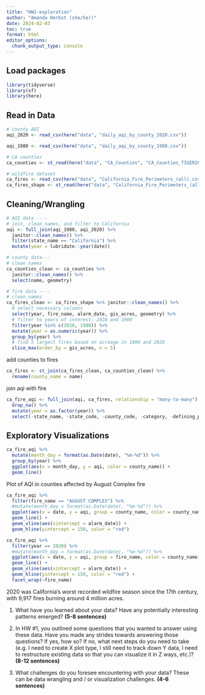 ```yaml
---
title: "HW2-exploration"
author: "Amanda Herbst (she/her)"
date: 2024-02-03
toc: true
format: html
editor_options: 
  chunk_output_type: console
---
```


## Load packages

```r
library(tidyverse)
library(sf)
library(here)
```

## Read in Data

```r
# county AQI 
aqi_2020 <- read_csv(here("data", "daily_aqi_by_county_2020.csv"))

aqi_1980 <- read_csv(here("data", "daily_aqi_by_county_1980.csv"))

# CA counties
ca_counties <- st_read(here("data", "CA_Counties", "CA_Counties_TIGER2016.shp"))

# wildfire dataset
ca_fires <- read_csv(here("data", "California_Fire_Perimeters_(all).csv"))
ca_fires_shape <- st_read(here("data", "California_Fire_Perimeters_(all)", "California_Fire_Perimeters__all_.shp"))
```

## Cleaning/Wrangling

```r
# AQI data ----
# join, clean_names, and filter to California
aqi <- full_join(aqi_1980, aqi_2020) %>% 
  janitor::clean_names() %>% 
  filter(state_name == "California") %>% 
  mutate(year = lubridate::year(date))

# county data---
# clean names 
ca_counties_clean <- ca_counties %>% 
  janitor::clean_names() %>% 
  select(name, geometry)

# fire data ----
# clean names
ca_fires_clean <- ca_fires_shape %>% janitor::clean_names() %>% 
  # select necessary columns
  select(year, fire_name, alarm_date, gis_acres, geometry) %>% 
  # filter to years of interest: 2020 and 1980
  filter(year %in% c(2020, 1980)) %>% 
  mutate(year = as.numeric(year)) %>% 
  group_by(year) %>% 
  # find 5 largest fires based on acreage in 1980 and 2020
  slice_max(order_by = gis_acres, n = 5)
```

add counties to fires
```r
ca_fires <- st_join(ca_fires_clean, ca_counties_clean) %>% 
  rename(county_name = name)
```

join aqi with fire
```r
ca_fire_aqi <- full_join(aqi, ca_fires, relationship = "many-to-many") %>% 
  drop_na() %>% 
  mutate(year = as.factor(year)) %>% 
  select(-state_name, -state_code, -county_code, -category, -defining_parameter, -defining_site, -number_of_sites_reporting)
```

## Exploratory Visualizations

```r
ca_fire_aqi %>% 
  mutate(month_day = format(as.Date(date), "%m-%d")) %>%
  group_by(year) %>% 
  ggplot(aes(x = month_day, y = aqi, color = county_name)) +
  geom_line()
```

Plot of AQI in counties affected by August Complex fire
```r
ca_fire_aqi %>% 
  filter(fire_name == "AUGUST COMPLEX") %>% 
  #mutate(month_day = format(as.Date(date), "%m-%d")) %>%
  ggplot(aes(x = date, y = aqi, group = county_name, color = county_name)) +
  geom_line() +
  geom_vline(aes(xintercept = alarm_date)) +
  geom_hline(yintercept = 150, color = "red")
```

```r
ca_fire_aqi %>% 
  filter(year == 2020) %>% 
  #mutate(month_day = format(as.Date(date), "%m-%d")) %>%
  ggplot(aes(x = date, y = aqi, group = fire_name, color = county_name)) +
  geom_line() +
  geom_vline(aes(xintercept = alarm_date)) +
  geom_hline(yintercept = 150, color = "red") +
  facet_wrap(~fire_name)
```


2020 was California's worst recorded wildfire season since the 17th century, with 9,917 fires burning around 4 million acres. 

1. What have you learned about your data? Have any potentially interesting patterns emerged? **(5-8 sentences)**

2. In HW #1, you outlined some questions that you wanted to answer using these data. Have you made any strides towards answering those questions? If yes, how so? If no, what next steps do you need to take (e.g. I need to create X plot type, I still need to track down Y data, I need to restructure existing data so that you can visualize it in Z ways, etc.)? **(8-12 sentences)**

3. What challenges do you foresee encountering with your data? These can be data wrangling and / or visualization challenges. **(4-6 sentences)**